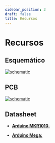```yaml
---
sidebar_position: 3
draft: false
title: Recursos
---
```


# Recursos

## Esquemático


[![schematic](/mod/m11/Schematic_M11.svg)](/mod/m11/Schematic_M11.svg)

## PCB
[![schematic](/mod/m11/PCB_PCB_M11.svg)](/mod/m11/PCB_PCB_M11.svg)
## Datasheet

- [**Arduino MKR1010:** ](https://store.arduino.cc/products/arduino-mkr-wifi-1010?srsltid=AfmBOopuqhPcnL_g6X13EPv-cAPoeowIli0jrNlBvyCXitpMoT2r5DgQ)

- [**Arduino Mega:**](https://store.arduino.cc/products/arduino-mega-2560-rev3?srsltid=AfmBOoqIGUiOGwnAjR_UJYbCID3wB8KRJDeBTUE0RIZ8ZkzfDN-yShzp)